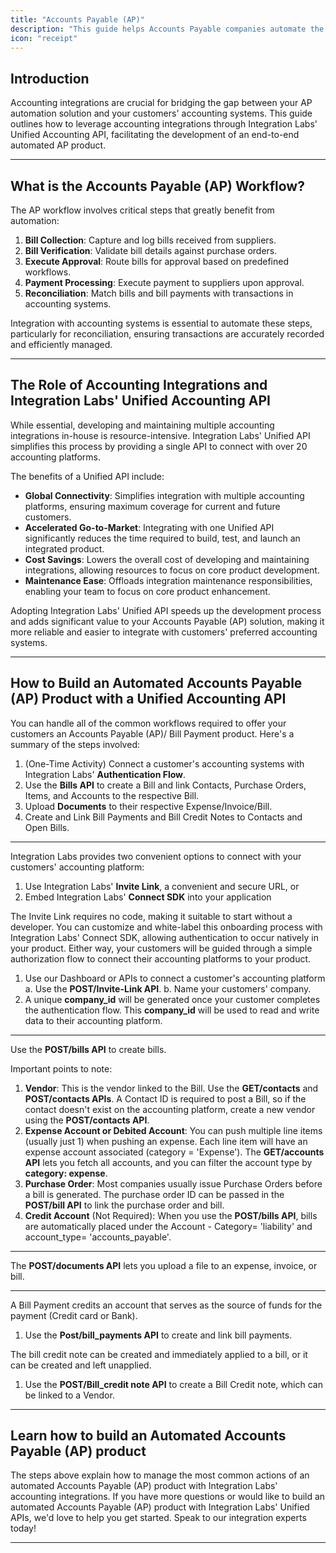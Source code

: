 ```yaml
---
title: "Accounts Payable (AP)"
description: "This guide helps Accounts Payable companies automate the collection and reconciliation of bills, bill payments, credit notes, and purchase orders with their customers' respective accounting systems."
icon: "receipt"
---
```


## Introduction

Accounting integrations are crucial for bridging the gap between your AP automation solution and your customers' accounting systems. This guide outlines how to leverage accounting integrations through Integration Labs' Unified Accounting API, facilitating the development of an end-to-end automated AP product.

---

## What is the Accounts Payable (AP) Workflow?

The AP workflow involves critical steps that greatly benefit from automation:

1. **Bill Collection**: Capture and log bills received from suppliers.
2. **Bill Verification**: Validate bill details against purchase orders.
3. **Execute Approval**: Route bills for approval based on predefined workflows.
4. **Payment Processing**: Execute payment to suppliers upon approval.
5. **Reconciliation**: Match bills and bill payments with transactions in accounting systems.

Integration with accounting systems is essential to automate these steps, particularly for reconciliation, ensuring transactions are accurately recorded and efficiently managed.

---

## The Role of Accounting Integrations and Integration Labs' Unified Accounting API

While essential, developing and maintaining multiple accounting integrations in-house is resource-intensive. Integration Labs' Unified API simplifies this process by providing a single API to connect with over 20 accounting platforms.

The benefits of a Unified API include:

- **Global Connectivity**: Simplifies integration with multiple accounting platforms, ensuring maximum coverage for current and future customers.
- **Accelerated Go-to-Market**: Integrating with one Unified API significantly reduces the time required to build, test, and launch an integrated product.
- **Cost Savings**: Lowers the overall cost of developing and maintaining integrations, allowing resources to focus on core product development.
- **Maintenance Ease**: Offloads integration maintenance responsibilities, enabling your team to focus on core product enhancement.

Adopting Integration Labs' Unified API speeds up the development process and adds significant value to your Accounts Payable (AP) solution, making it more reliable and easier to integrate with customers' preferred accounting systems.

---

## How to Build an Automated Accounts Payable (AP) Product with a Unified Accounting API

You can handle all of the common workflows required to offer your customers an Accounts Payable (AP)/ Bill Payment product. Here's a summary of the steps involved:

1. (One-Time Activity) Connect a customer's accounting systems with Integration Labs' **Authentication Flow**.
2. Use the **Bills API** to create a Bill and link Contacts, Purchase Orders, Items, and Accounts to the respective Bill.
3. Upload **Documents** to their respective Expense/Invoice/Bill.
4. Create and Link Bill Payments and Bill Credit Notes to Contacts and Open Bills.

---

<Steps titleSize="h2">

<Step title="Connect with your customers' accounting platform (One-Time Activity)" titleSize="h2" stepNumber="1">

Integration Labs provides two convenient options to connect with your customers' accounting platform:

1. Use Integration Labs' **Invite Link**, a convenient and secure URL, or
2. Embed Integration Labs' **Connect SDK** into your application

The Invite Link requires no code, making it suitable to start without a developer. You can customize and white-label this onboarding process with Integration Labs' Connect SDK, allowing authentication to occur natively in your product. Either way, your customers will be guided through a simple authorization flow to connect their accounting platforms to your product.

1. Use our Dashboard or APIs to connect a customer's accounting platform
a. Use the **POST/Invite-Link API**.
b. Name your customers' company.
2. A unique **company_id** will be generated once your customer completes the authentication flow. This **company_id** will be used to read and write data to their accounting platform.

---

</Step>

<Step title="Create a Bill" titleSize="h2" stepNumber="2">

Use the **POST/bills API** to create bills.

Important points to note:

1. **Vendor**: This is the vendor linked to the Bill. Use the **GET/contacts** and **POST/contacts APIs**. A Contact ID is required to post a Bill, so if the contact doesn't exist on the accounting platform, create a new vendor using the **POST/contacts API**.
2. **Expense Account or Debited Account**: You can push multiple line items (usually just 1) when pushing an expense. Each line item will have an expense account associated (category = 'Expense'). The **GET/accounts API** lets you fetch all accounts, and you can filter the account type by **category: expense**.
3. **Purchase Order**: Most companies usually issue Purchase Orders before a bill is generated. The purchase order ID can be passed in the **POST/bill API** to link the purchase order and bill.
4. **Credit Account** (Not Required): When you use the **POST/bills API**, bills are automatically placed under the Account - Category= 'liability' and account_type= 'accounts_payable'.

---

</Step>

<Step title="Upload Documents" titleSize="h2" stepNumber="3">

The **POST/documents API** lets you upload a file to an expense, invoice, or bill.

---

</Step>

<Step title="Link Bill Payment and Credit Notes" titleSize="h2" stepNumber="4">

A Bill Payment credits an account that serves as the source of funds for the payment (Credit card or Bank).

1. Use the **Post/bill_payments API** to create and link bill payments.

The bill credit note can be created and immediately applied to a bill, or it can be created and left unapplied.

1. Use the **POST/Bill_credit note API** to create a Bill Credit note, which can be linked to a Vendor.

---

</Step>

</Steps>

## Learn how to build an Automated Accounts Payable (AP) product

The steps above explain how to manage the most common actions of an automated Accounts Payable (AP) product with Integration Labs' accounting integrations. If you have more questions or would like to build an automated Accounts Payable (AP) product with Integration Labs' Unified APIs, we'd love to help you get started. Speak to our integration experts today!

---
